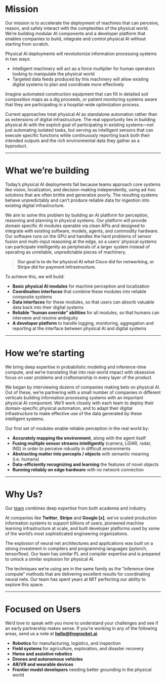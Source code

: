 # Mission

Our mission is to accelerate the deployment of machines that can perceive, reason, and safely interact with the complexities of the physical world. We're building modular AI components and a developer platform that enables companies to build, integrate and control physical AI without starting from scratch.

Physical AI deployments will revolutionize information processing systems in two ways:

- Intelligent machinery will act as a force multiplier for human operators looking to manipulate the physical world
- Targeted data feeds produced by this machinery will allow existing digital systems to plan and coordinate more effectively

Imagine automated construction equipment that can fill in detailed soil composition maps as a dig proceeds, or patient monitoring systems aware that they are participating in a hospital-wide optimization process.

Current approaches treat physical AI as standalone automation rather than as extensions of digital infrastructure. The real opportunity lies in building physical AI with the explicit goal of participating in existing systems—not just automating isolated tasks, but serving as intelligent sensors that can execute specific functions while continuously reporting back both their intended outputs and the rich environmental data they gather as a byproduct.

---

# What we're building

Today's physical AI deployments fail because teams approach core systems like vision, localization, and decision-making independently, using ad-hoc solutions that are often brittle and generalize poorly. The resulting systems behave unpredictably and can't produce reliable data for ingestion into existing digital infrastructure.

We aim to solve this problem by building an AI platform for perception, reasoning and planning in physical systems. Our platform will provide domain specific AI modules operable via clean APIs and designed to integrate with existing software, models, agents, and commodity hardware. Our software runs on the GPU and handles the hard problems of sensor fusion and multi-input reasoning at the edge, so a users' physical systems can participate intelligently as peripherals of a larger system instead of operating as unreliable, unpredictable pieces of machinery.

> **Our goal is to do for physical AI what Cisco did for networking, or Stripe did for payment infrastructure.**

To achieve this, we will build:

- **Basic physical AI modules** for machine perception and localization
- **Coordination interfaces** that combine these modules into reliable composite systems
- **Data interfaces** for these modules, so that users can absorb valuable data back into their digital systems
- **Reliable "human override" abilities** for all modules, so that humans can intervene and resolve ambiguity
- **A developer platform** to handle logging, monitoring, aggregation and reporting at the interface between physical AI and digital systems

---

# How we're starting

We bring deep expertise in probabilistic modeling and inference-time compute, and we're translating that into real-world impact with obsessive focus on user problems and craftsmanship in every layer of the product.

We began by interviewing dozens of companies making bets on physical AI. Out of these, we're partnering with a small number of companies in different verticals building information processing systems with an important physical AI component. We'll work closely with each team to deploy their domain-specific physical automation, and to adapt their digital infrastructure to make effective use of the data generated by these intelligent systems.

Our first set of modules enable reliable perception in the real world by:

- **Accurately mapping the environment**, along with the agent itself
- **Fusing multiple sensor streams intelligently** (camera, LiDAR, radar, INS) in order to perceive robustly in difficult environments
- **Abstracting matter into percepts / objects** with semantic meaning (i.e. humans)
- **Data-efficiently recognizing and learning** the features of novel objects
- **Running reliably on edge hardware** with no network connection

---

# Why Us?

Our [team](team/index.qmd) combines deep expertise from both academia and industry.

At companies like **Twitter**, **Stripe** and **Google [x]**, we've scaled production information systems to support billions of users, pioneered machine learning infrastructure at scale, and built developer platforms used by some of the world's most sophisticated engineering organizations.

The explosion of neural net architectures and applications was built on a strong investment in compilers and programming languages (pytorch, tensorflow). Our team has similar PL and compiler expertise and is prepared to unlock a similar explosion for physical AI.

The techniques we're using are in the same family as the "inference-time compute" methods that are delivering excellent results for coordinating neural nets. Our team has spent years at MIT perfecting our ability to explore this space.

---

# Focused on Users

We'd love to speak with you more to understand your challenges and see if an early partnership makes sense. If you're working in any of the following areas, send us a note at **[hello@frogrocket.ai](mailto:hello@frogrocket.ai)**.

- **Robotics** for manufacturing, logistics, and inspection
- **Field systems** for agriculture, exploration, and disaster recovery
- **Home and assistive robotics**
- **Drones and autonomous vehicles**
- **AR/VR and wearable devices**
- **Frontier model developers** needing better grounding in the physical world

